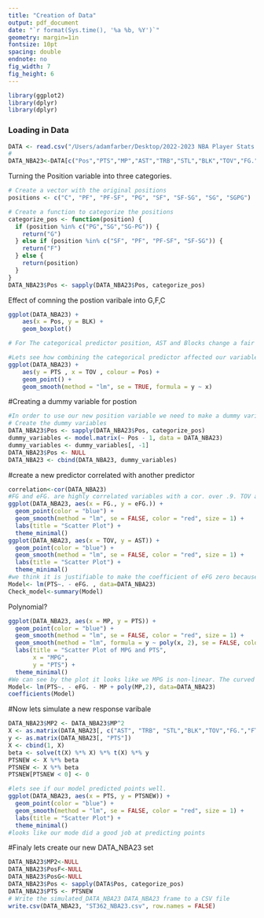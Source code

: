 ---
title: "Creation of Data"
output: pdf_document
date: "`r format(Sys.time(), '%a %b, %Y')`"
geometry: margin=1in
fontsize: 10pt
spacing: double
endnote: no
fig_width: 7
fig_height: 6
---

```{r, include=FALSE}
library(ggplot2)
library(dplyr)
library(dplyr)

```

### Loading in Data

```{r}
DATA <- read.csv("/Users/adamfarber/Desktop/2022-2023 NBA Player Stats - Regular.csv")
# 
DATA_NBA23<-DATA[c("Pos","PTS","MP","AST","TRB","STL","BLK","TOV","FG.","FT.","eFG.")]
```

Turning the Position variable into three categories.

```{r}
# Create a vector with the original positions
positions <- c("C", "PF", "PF-SF", "PG", "SF", "SF-SG", "SG", "SGPG")

# Create a function to categorize the positions
categorize_pos <- function(position) {
  if (position %in% c("PG","SG","SG-PG")) {
    return("G")
  } else if (position %in% c("SF", "PF", "PF-SF", "SF-SG")) {
    return("F")
  } else {
    return(position)
  }
}
DATA_NBA23$Pos <- sapply(DATA_NBA23$Pos, categorize_pos)
```

Effect of comning the postion varibale into G,F,C

```{R}
ggplot(DATA_NBA23) +
    aes(x = Pos, y = BLK) +
    geom_boxplot()

# For The categorical predictor position, AST and Blocks change a fair amount but the other predictors stay relatively even. 

#Lets see how combining the categorical predictor affected our variables
ggplot(DATA_NBA23) +
    aes(y = PTS , x = TOV , colour = Pos) +
    geom_point() +
    geom_smooth(method = "lm", se = TRUE, formula = y ~ x)

```

#Creating a dummy variable for postion

```{R}
#In order to use our new position variable we need to make a dummy variable to include it into the model.
# Create the dummy variables
DATA_NBA23$Pos <- sapply(DATA_NBA23$Pos, categorize_pos)
dummy_variables <- model.matrix(~ Pos - 1, data = DATA_NBA23)
dummy_variables <- dummy_variables[, -1]
DATA_NBA23$Pos <- NULL
DATA_NBA23 <- cbind(DATA_NBA23, dummy_variables)
```

#create a new predictor correlated with another predictor

```{R}
correlation<-cor(DATA_NBA23)
#FG and eFG. are highly correlated variables with a cor. over .9. TOV and Assist are also highly correlated lets look at a some graphs to justify. 
ggplot(DATA_NBA23, aes(x = FG., y = eFG.)) +
  geom_point(color = "blue") +
  geom_smooth(method = "lm", se = FALSE, color = "red", size = 1) +
  labs(title = "Scatter Plot") +
  theme_minimal()
ggplot(DATA_NBA23, aes(x = TOV, y = AST)) +
  geom_point(color = "blue") +
  geom_smooth(method = "lm", se = FALSE, color = "red", size = 1) +
  labs(title = "Scatter Plot") +
  theme_minimal()
#we think it is justifiable to make the coefficient of eFG zero because having field goal in the model seems to be representative of its contribution to points.
Model<- lm(PTS~. - eFG. , data=DATA_NBA23)
Check_model<-summary(Model)
```

Polynomial?

```{R}
ggplot(DATA_NBA23, aes(x = MP, y = PTS)) +
  geom_point(color = "blue") +
  geom_smooth(method = "lm", se = FALSE, color = "red", size = 1) +
  geom_smooth(method = "lm", formula = y ~ poly(x, 2), se = FALSE, color = "green", size = 1) +
  labs(title = "Scatter Plot of MPG and PTS",
       x = "MPG",
       y = "PTS") +
  theme_minimal()
#We can see by the plot it looks like we MPG is non-linear. The curved line looks a lot better then the strait red line. Lets add min played as a polynomial in the model.
Model<- lm(PTS~. - eFG. - MP + poly(MP,2), data=DATA_NBA23)
coefficients(Model)
```

#Now lets simulate a new response varibale

```{R}
DATA_NBA23$MP2 <- DATA_NBA23$MP^2
X <- as.matrix(DATA_NBA23[, c("AST", "TRB", "STL","BLK","TOV","FG.","FT.","PosF","PosG","MP","MP2")])
y <- as.matrix(DATA_NBA23[, "PTS"])
X <- cbind(1, X)
beta <- solve(t(X) %*% X) %*% t(X) %*% y
PTSNEW <- X %*% beta
PTSNEW <- X %*% beta
PTSNEW[PTSNEW < 0] <- 0

#lets see if our model predicted points well.
ggplot(DATA_NBA23, aes(x = PTS, y = PTSNEW)) +
  geom_point(color = "blue") +
  geom_smooth(method = "lm", se = FALSE, color = "red", size = 1) +
  labs(title = "Scatter Plot") +
  theme_minimal()
#looks like our mode did a good job at predicting points
```

#Finaly lets create our new DATA_NBA23 set

```{R}
DATA_NBA23$MP2<-NULL
DATA_NBA23$PosF<-NULL
DATA_NBA23$PosG<-NULL
DATA_NBA23$Pos <- sapply(DATA$Pos, categorize_pos)
DATA_NBA23$PTS <- PTSNEW
# Write the simulated_DATA_NBA23 DATA_NBA23 frame to a CSV file
write.csv(DATA_NBA23, "ST362_NBA23.csv", row.names = FALSE)
```

